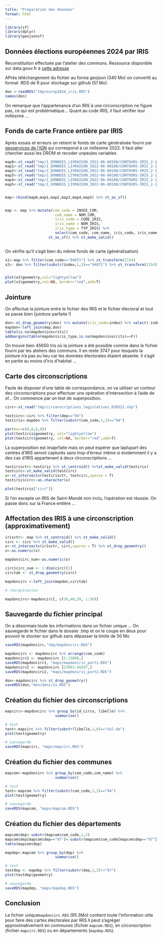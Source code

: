 ```yaml
---
title: "Préparation des données"
format: html
---
```



```r
library(sf)
library(dplyr)
library(geojsonsf)
```


## Données élections européennes 2024 par IRIS

Reconstitution effectuée par l'atelier des communs. Ressource disponible sur data.gouv.fr à [cette adresse](https://www.data.gouv.fr/fr/datasets/croisement-des-donnees-demographique-insee-2020-avec-les-resultats-des-elections-europeennes-2024/#/resources/5eb2f5cc-6777-468c-b781-7e2bdf4152a1)

APrès téléchargement du fichier au forma geojson (340 Mo) on convertit au format .RDS de R pour stockage sur github (51 Mo). 

```r

don <-readRDS("tmp/europ2024_iris.RDS") 
names(don)

```

On remarque que l'appartenance d'un IRIS à une circonscription ne figure pas, ce qui est problématique... Quant au code IRIS, il faut vérifier leur millesime ...


## Fonds de carte France entière par IRIS

Après essais et erreurs on retient le fonds de carte généralisée fourni par [geoservices de l'IGN](https://geoservices.ign.fr/telechargement-api/CONTOURS-IRIS) qui correspond à un millesime 2022. Il faut aller chercher aussi les DROM et recoder unpeules variables


```r
map0<-st_read("tmp/1_DONNEES_LIVRAISON_2022-06-00180/CONTOURS-IRIS_2-1_SHP_LAMB93_FXX-2022/CONTOURS-IRIS.shp") %>% st_transform(4326)
map1<-st_read("tmp/1_DONNEES_LIVRAISON_2022-06-00180/CONTOURS-IRIS_2-1_SHP_RGAF09UTM20_GLP-2022/CONTOURS-IRIS.shp") %>% st_transform(4326)
map2<-st_read("tmp/1_DONNEES_LIVRAISON_2022-06-00180/CONTOURS-IRIS_2-1_SHP_RGAF09UTM20_MTQ-2022/CONTOURS-IRIS.shp") %>% st_transform(4326)
map3<-st_read("tmp/1_DONNEES_LIVRAISON_2022-06-00180/CONTOURS-IRIS_2-1_SHP_UTM22RGFG95_GUF-2022/CONTOURS-IRIS.shp") %>% st_transform(4326)
map4<-st_read("tmp/1_DONNEES_LIVRAISON_2022-06-00180/CONTOURS-IRIS_2-1_SHP_RGR92UTM40S_REU-2022/CONTOURS-IRIS.shp") %>% st_transform(4326)
map5<-st_read("tmp/1_DONNEES_LIVRAISON_2022-06-00180/CONTOURS-IRIS_2-1_SHP_RGM04UTM38S_MYT-2022/CONTOURS-IRIS.shp")%>% st_transform(4326)


map<-rbind(map0,map1,map2,map3,map4,map5) %>% st_as_sf()


map <- map %>% mutate(com_code = INSEE_COM,
                       com_name = NOM_COM,
                       iris_code = CODE_IRIS,
                       iris_name = NOM_IRIS,
                       iris_type = TYP_IRIS) %>%
                       select(com_code, com_name, iris_code, iris_name, iris_type)%>%
                    st_as_sf() %>% st_make_valid()
               
```

On vérifie qu'il s'agit bien du même fonds de carte (généralisation)

```r
x1<-map %>% filter(com_code=="94071") %>% st_transform(2154)
x2<- don %>% filter(substr(index,1,5)=="94071") %>% st_transform(2154)


plot(x2$geometry,col="lightyellow")
plot(x1$geometry,col=NA, border="red",add=T)
```


## Jointure

On effectue la jointure entre le fichier des IRIS et le fichier électoral et tout se passe bien (jointure parfaite !)

```r
don<-st_drop_geometry(don) %>% mutate(iris_code=index) %>% select(-index)
mapdon<-left_join(map,don)
table(is.na(mapdon$inscrits))
addmargins(table(mapdon$iris_type,is.na(mapdon$inscrits)==F))
```

On trouve bien 45650 Iris où la jointure a été possible comme dans le fichier fourni par les ateliers des communs. Il en reste 3747 pour lesquels la jointure n'a pas eu lieu car les données électorales étaient absente. Il s'agit en partie au moins d'iris d'habitat ...

## Carte des circonscriptions

Faute de disposer d'une table de correspondance, on va utiliser un contour des circonscriptions pour effectuer une opération d'intersection à l'aide de sf... On commence par un test de superposition.

```r
circ<-st_read("tmp/circonscriptions_legislatives_030522.shp")

testcirc<-circ %>% filter(dep=="94")
testiris<-mapdon %>% filter(substr(com_code,1,2)=="94")

par(mar=c(0,0,0,0))
plot(testiris$geometry, col="lightyellow")
plot(testcirc$geometry, col=NA, border="red",add=T)
```

La superposition est imaprfaite mais on peut espérer que laplupart des centres d'IRIS seront capturés sans trop d'erreur même si évidemment il y a des cas d'IRIS appartenant à deux circonscriptions ...


```r
testirisctr<-testiris %>% st_centroid() %>%st_make_valid(testiris)
testcirc<-st_make_valid(testcirc)
x<-st_intersects(testirisctr, testcirc,sparse = T)
testiris$circ<-as.character(x)

plot(testiris["circ"])
```

Si l'on excepte un IRIS de Saint-Mandé non inclu, l'opération est réussie. On passe donc sur la France entière ...

## Affectation des IRIS à une circonscription (approximativement)

```r
irisctr<- map %>% st_centroid() %>% st_make_valid()
circ <- circ %>% st_make_valid()
x<-st_intersects(irisctr, circ,sparse = T) %>% st_drop_geometry()
x<-as.numeric(x)

mapdon$circ_num<-as.numeric(x)

circ$circ_num <- 1:dim(circ)[1]
circtab <- st_drop_geometry(circ)

mapdoncirc <-left_join(mapdon,circtab)

# réorgnisation

mapdoncirc<-mapdoncirc[, c(38,40,39, 1:36)] 


```

## Sauvegarde du fichier principal

On a désormais toute les informations dans un fichier unique ... On sauvegarde le fichier dans le dossier .tmp et on le coupe en deux pour pouvoir le stocker sur github sans dépasser la limite de 50 Mo

```r
saveRDS(mapdoncirc,"tmp/mapdoncirc.RDS")

mapdoncirc <- mapdoncirc %>% arrange(com_code)
mapdoncirc1 <- mapdoncirc [1:23000,]
saveRDS(mapdoncirc1, "maps/mapdoniris_part1.RDS")
mapdoncirc2 <- mapdoncirc [23001:49397,]
saveRDS(mapdoncirc2, "maps/mapdoniris_part2.RDS")

don<-mapdoncirc %>% st_drop_geometry()
saveRDS(don,"don/doniris.RDS")
```


## Création du fichier des circonscriptions

```r
mapcirc<-mapdoncirc %>% group_by(id_circo, libelle) %>%
                       summarise()

# test
test<-mapcirc %>% filter(substr(libelle,1,6)=="Val-de")
plot(test$geometry)

# sauvegarde
saveRDS(mapcirc, "maps/mapcirc.RDS")
```




## Création du fichier des communes

```r
mapcom<-mapdoncirc %>% group_by(com_code,com_name) %>%
                       summarise()

# test
test<-mapcom %>% filter(substr(com_code,1,2)=="94")
plot(test$geometry)

# sauvegarde
saveRDS(mapcom, "maps/mapcom.RDS")
```

## Création du fichier des départements

```r
mapcom$dep<-substr(mapcom$com_code,1,2)
mapcom$dep[mapcom$dep=="97"]<-substr(mapcom$com_code[mapcom$dep=="97"],1,3)
table(mapcom$dep)

mapdep<-mapcom %>% group_by(dep) %>%
                       summarise()

# test
testdep <- mapdep %>% filter(substr(dep,1,2)!="97")
plot(testdep$geometry)

# sauvegarde
saveRDS(mapdep, "maps/mapdep.RDS")
```


## Conclusion

Le fichier unique`mapdoncirc.RDS` (95.3Mo) contient toute l'information utile pour faire des cartes électorales par IRIS.Il peut s'agréger approximativement en communes (fichier `mapcom.RDS`), en circonscription (fichier `mapcirc.RDS`) ou en départements (`mapdep.RDS`).


